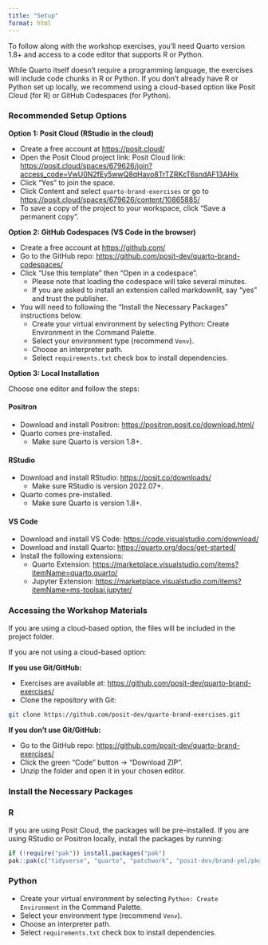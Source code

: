 ```yaml
---
title: "Setup"
format: html
---
```


To follow along with the workshop exercises, you'll need Quarto version 1.8+ and access to a code editor that supports R or Python.

While Quarto itself doesn't require a programming language, the exercises will include code chunks in R or Python. If you don’t already have R or Python set up locally, we recommend using a cloud-based option like Posit Cloud (for R) or GitHub Codespaces (for Python).

### Recommended Setup Options

**Option 1: Posit Cloud (RStudio in the cloud)**

* Create a free account at <https://posit.cloud/>
* Open the Posit Cloud project link: Posit Cloud link: <https://posit.cloud/spaces/679626/join?access_code=VwU0N2fEy5wwQ8qHayo8TrTZRKcT6sndAF13AHlx>
* Click "Yes" to join the space.
* Click Content and select `quarto-brand-exercises` or go to <https://posit.cloud/spaces/679626/content/10865885/>
* To save a copy of the project to your workspace, click "Save a permanent copy".

**Option 2: GitHub Codespaces (VS Code in the browser)**

* Create a free account at <https://github.com/>
* Go to the GitHub repo: <https://github.com/posit-dev/quarto-brand-codespaces/>
* Click "Use this template" then "Open in a codespace".
  * Please note that loading the codespace will take several minutes.
  * If you are asked to install an extension called markdownlit, say "yes" and trust the publisher.
* You will need to following the "Install the Necessary Packages" instructions below.
  * Create your virtual environment by selecting Python: Create Environment in the Command Palette.
  * Select your environment type (recommend `Venv`).
  * Choose an interpreter path.
  * Select `requirements.txt` check box to install dependencies.

**Option 3: Local Installation**

Choose one editor and follow the steps:

::: {.panel-tabset}

#### Positron

* Download and install Positron: <https://positron.posit.co/download.html/>
* Quarto comes pre-installed.
  * Make sure Quarto is version 1.8+.
  
#### RStudio

* Download and install RStudio: <https://posit.co/downloads/>
  * Make sure RStudio is version 2022.07+.
* Quarto comes pre-installed.
  * Make sure Quarto is version 1.8+.
  
#### VS Code

* Download and install VS Code: <https://code.visualstudio.com/download/>
* Download and install Quarto: <https://quarto.org/docs/get-started/>
* Install the following extensions:
  * Quarto Extension: <https://marketplace.visualstudio.com/items?itemName=quarto.quarto/>
  * Jupyter Extension: <https://marketplace.visualstudio.com/items?itemName=ms-toolsai.jupyter/> 
:::

### Accessing the Workshop Materials

If you are using a cloud-based option, the files will be included in the project folder.

If you are not using a cloud-based option:

**If you use Git/GitHub:**

* Exercises are available at: <https://github.com/posit-dev/quarto-brand-exercises/>
* Clone the repository with Git:

```bash
git clone https://github.com/posit-dev/quarto-brand-exercises.git
```

**If you don’t use Git/GitHub:**

* Go to the GitHub repo: <https://github.com/posit-dev/quarto-brand-exercises/>
* Click the green "Code" button → "Download ZIP".
* Unzip the folder and open it in your chosen editor.

### Install the Necessary Packages

:::: {.panel-tabset}

### R

If you are using Posit Cloud, the packages will be pre-installed. If you are using RStudio or Positron locally, install the packages by running:

```r
if (!require("pak")) install.packages("pak")
pak::pak(c("tidyverse", "quarto", "patchwork", "posit-dev/brand-yml/pkg-r"))
```

### Python

- Create your virtual environment by selecting `Python: Create Environment` in the Command Palette.
- Select your environment type (recommend `Venv`).
- Choose an interpreter path.
- Select `requirements.txt` check box to install dependencies.
:::